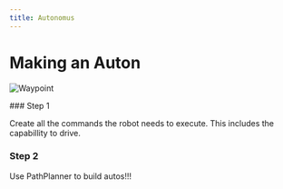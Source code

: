 ```yaml
---
title: Autonomus
---
```



# Making an Auton

![Waypoint](https://preview.redd.it/hlawwfmwaar01.png?auto=webp&s=e66f59c887c807f6cedb6df3edfcedd632d476cd)

<Steps>
### Step 1
 
Create all the commands the robot needs to execute. This includes the capabillity to drive.
 
### Step 2
 
Use PathPlanner to build autos!!!
</Steps>
